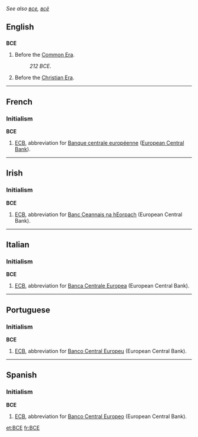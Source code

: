 ''See also [[все]], [[всё]]''
==English==
==={{initialism}}===
'''BCE'''

#Before the [[Common Era]].
#:''212 BCE''.
#Before the [[Christian Era]].

----

==French==
===Initialism===
'''BCE'''

# [[ECB]], abbreviation for [[Banque centrale européenne]] ([[European Central Bank]]).

----

==Irish==
===Initialism===
'''BCE'''

# [[ECB]], abbreviation for [[Banc Ceannais na hEorpach]] (European Central Bank).

----

==Italian==
===Initialism===
'''BCE'''

# [[ECB]], abbreviation for [[Banca Centrale Europea]] (European Central Bank).

----

==Portuguese==
===Initialism===
'''BCE'''

# [[ECB]], abbreviation for [[Banco Central Europeu]] (European Central Bank).

----

==Spanish==
===Initialism===
'''BCE'''

# [[ECB]], abbreviation for [[Banco Central Europeo]] (European Central Bank).

[[et:BCE]]
[[fr:BCE]]